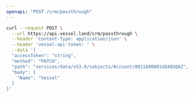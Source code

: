 ```yaml
---
openapi: "POST /crm/passthrough"
---
```


<RequestExample>

```bash Request
curl --request POST \
  --url https://api.vessel.land/crm/passthrough \
  --header 'Content-Type: application/json' \
  --header 'vessel-api-token: ' \
  --data '{
  "accessToken": "string",
  "method": "PATCH",
  "path": "services/data/v53.0/sobjects/Account/0011A00001XQ4QSQAZ",
  "body": {
    "Name": "Vessel"
  }
}'
```

</RequestExample>
